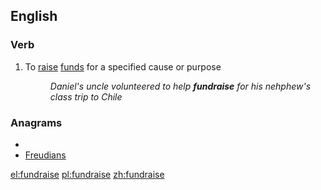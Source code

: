 ==English==

===Verb===
{{en-verb|fundrais|ing}}

# To [[raise]] [[funds]] for a specified cause or purpose
#:''Daniel's uncle volunteered to help '''fundraise''' for his nehphew's class trip to Chile''

===Anagrams===
* {{alphagram|adefinrsu}}
* [[Freudians#English|Freudians]]

[[el:fundraise]]
[[pl:fundraise]]
[[zh:fundraise]]